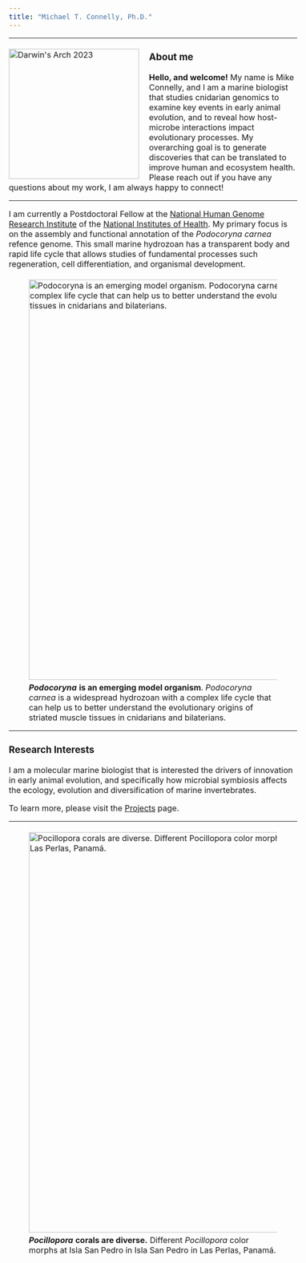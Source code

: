 ```yaml
---
title: "Michael T. Connelly, Ph.D."
---
```

<style type="text/css">

body, td {
   font-size: 16px;
}
</style>
------------------------------------------------------------------------

<img style="margin: 5px 20px 5px 0" src="./images/Mike_DarwinArch_thumbnail.JPG" alt="Darwin's Arch 2023" align="left" width="260px"></img>

### About me

**Hello, and welcome!** My name is Mike Connelly, and I am a marine biologist that studies cnidarian genomics to examine key events in early animal evolution, and to reveal how host-microbe interactions impact evolutionary processes. My overarching goal is to generate discoveries that can be translated to improve human and ecosystem health. Please reach out if you have any questions about my work, I am always happy to connect!

------------------------------------------------------------------------

I am currently a Postdoctoral Fellow at the [National Human Genome Research Institute](https://www.genome.gov/) of the [National Institutes of Health](https://www.nih.gov/). My primary focus is on the assembly and functional annotation of the *Podocoryna carnea* refence genome. This small marine hydrozoan has a transparent body and rapid life cycle that allows studies of fundamental processes such regeneration, cell differentiation, and organismal development.

![***Podocoryna*** **is an emerging model organism**. *Podocoryna carnea* is a widespread hydrozoan with a complex life cycle that can help us to better understand the evolutionary origins of striated muscle tissues in cnidarians and bilaterians.](./images/podocoryna_polyp_slide.JPG){width=800px align="center" style="margin: 5px 5px 5px 0"}

------------------------------------------------------------------------

### Research Interests

I am a molecular marine biologist that is interested the drivers of innovation in early animal evolution, and specifically how microbial symbiosis affects the ecology, evolution and diversification of marine invertebrates. 

To learn more, please visit the  [Projects](https://michaeltconnelly.github.io/projects.html) page.

***

![***Pocillopora*** **corals are diverse.** Different *Pocillopora* color morphs at Isla San Pedro in Isla San Pedro in Las Perlas, Panamá.](./images/Pocillopora_SanPedro_Morphs.JPG){width=800px align="center" style="margin: 5px 5px 5px 0"}


